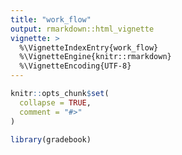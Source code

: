 ```yaml
---
title: "work_flow"
output: rmarkdown::html_vignette
vignette: >
  %\VignetteIndexEntry{work_flow}
  %\VignetteEngine{knitr::rmarkdown}
  %\VignetteEncoding{UTF-8}
---
```


```r
knitr::opts_chunk$set(
  collapse = TRUE,
  comment = "#>"
)
```

```r
library(gradebook)
```
